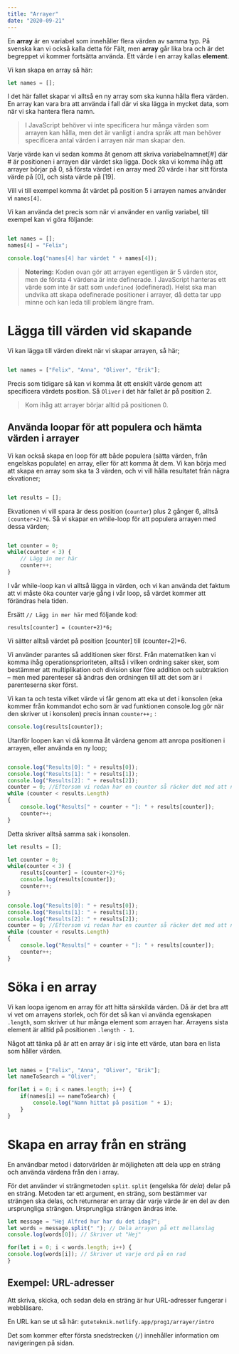 ```yaml
---
title: "Arrayer"
date: "2020-09-21"
---
```



En **array** är en variabel som innehåller flera värden av samma typ. På svenska kan vi också kalla detta för Fält, men **array** går lika bra och är det begreppet vi kommer fortsätta använda. Ett värde i en array kallas **element**.

Vi kan skapa en array så här:

```javascript
let names = [];
```

I det här fallet skapar vi alltså en ny array som ska kunna hålla flera värden.  En array kan vara bra att använda i fall där vi ska lägga in mycket data, som när vi ska hantera flera namn.

> I JavaScript behöver vi inte specificera hur många värden som arrayen kan hålla, men det är vanligt i andra språk att man behöver specificera antal värden i arrayen när man skapar den.

Varje värde kan vi sedan komma åt genom att skriva variabelnamnet[#] där # är positionen i arrayen där värdet ska ligga. Dock ska vi komma ihåg att arrayer börjar på 0, så första värdet i en array med 20 värde i har sitt första värde på [0], och sista värde på [19].

Vill vi till exempel komma åt värdet på position 5 i arrayen names använder vi  `names[4]`.

Vi kan använda det precis som när vi använder en vanlig variabel, till exempel kan vi göra följande:

```javascript

let names = [];
names[4] = "Felix";

console.log("names[4] har värdet " + names[4]);

```

> **Notering:** Koden ovan gör att arrayen egentligen är 5 värden stor, men de första 4 värdena är inte definerade. I JavaScript hanteras ett värde som inte är satt som `undefined` (odefinerad). Helst ska man undvika att skapa odefinerade positioner i arrayer, då detta tar upp minne och kan leda till problem längre fram.

# Lägga till värden vid skapande
Vi kan lägga till värden direkt när vi skapar arrayen, så här;

```javascript

let names = ["Felix", "Anna", "Oliver", "Erik"];

```

Precis som tidigare så kan vi komma åt ett enskilt värde genom att specificera värdets position. Så `Oliver` i det här fallet är på position 2.

> Kom ihåg att arrayer börjar alltid på positionen 0.

## Använda loopar för att populera och hämta värden i arrayer

Vi kan också skapa en loop för att både populera (sätta värden, från engelskas populate) en array, eller för att komma åt dem. Vi kan börja med att skapa en array som ska ta 3 värden, och vi vill hålla resultatet från några ekvationer;

```javascript

let results = [];

```

Ekvationen vi vill spara är dess position (`counter`) plus 2 gånger 6, alltså `(counter+2)*6`. Så vi skapar en while-loop för att populera arrayen med dessa värden;

```javascript

let counter = 0;
while(counter < 3) {
    // Lägg in mer här
    counter++;
}

```

I vår while-loop kan vi alltså lägga in värden, och vi kan använda det faktum att vi måste öka counter varje gång i vår loop, så värdet kommer att förändras hela tiden.

Ersätt `// Lägg in mer här` med följande kod:

`results[counter] = (counter+2)*6;`

Vi sätter alltså värdet på position [counter] till (counter+2)*6.

Vi använder parantes så additionen sker först. Från matematiken kan vi komma ihåg operationsprioriteten, alltså i vilken ordning saker sker, som bestämmer att multiplikation och division sker före addition och subtraktion – men med parenteser så ändras den ordningen till att det som är i parenteserna sker först.

Vi kan ta och testa vilket värde vi får genom att eka ut det i konsolen (eka kommer från kommandot echo som är vad funktionen console.log gör när den skriver ut i konsolen) precis innan `counter++;` :

```javascript
console.log(results[counter]);
```

Utanför loopen kan vi då komma åt värdena genom att anropa positionen i arrayen, eller använda en ny loop;

```javascript

console.log("Results[0]: " + results[0]);
console.log("Results[1]: " + results[1]);
console.log("Results[2]: " + results[2]);
counter = 0; //Eftersom vi redan har en counter så räcker det med att nollställa den
while (counter < results.Length)
{
    console.log("Results[" + counter + "]: " + results[counter]);
    counter++;
}

```

Detta skriver alltså samma sak i konsolen.

<PracticeContainer title="hela koden">

```javascript
let results = [];

let counter = 0;
while(counter < 3) {
    results[counter] = (counter+2)*6;
    console.log(results[counter]);
    counter++;
}

console.log("Results[0]: " + results[0]);
console.log("Results[1]: " + results[1]);
console.log("Results[2]: " + results[2]);
counter = 0; //Eftersom vi redan har en counter så räcker det med att nollställa den
while (counter < results.Length)
{
    console.log("Results[" + counter + "]: " + results[counter]);
    counter++;
}

```

</PracticeContainer>

# Söka i en array

Vi kan loopa igenom en array för att hitta särskilda värden. Då är det bra att vi vet om arrayens storlek, och för det så kan vi använda egenskapen `.length`, som skriver ut hur många element som arrayen har. Arrayens sista element är alltid på positionen `.length - 1`.

Något att tänka på är att en array är i sig inte ett värde, utan bara en lista som håller värden. 

```javascript

let names = ["Felix", "Anna", "Oliver", "Erik"];
let nameToSearch = "Oliver";

for(let i = 0; i < names.length; i++) {
    if(names[i] == nameToSearch) {
        console.log("Namn hittat på position " + i);
    }
}

```

# Skapa en array från en sträng
En användbar metod i datorvärlden är möjligheten att dela upp en sträng och använda värdena från den i array.

För det använder vi strängmetoden `split`. `split` (engelska för *dela*) delar på en sträng. Metoden tar ett argument, en sträng, som bestämmer var strängen ska delas, och returnerar en array där varje värde är en del av den ursprungliga strängen. Ursprungliga strängen ändras inte.

```javascript
let message = "Hej Alfred hur har du det idag?";
let words = message.split(" "); // Dela arrayen på ett mellanslag
console.log(words[0]); // Skriver ut "Hej"

for(let i = 0; i < words.length; i++) {
console.log(words[i]); // Skriver ut varje ord på en rad
}
```

## Exempel: URL-adresser

Att skriva, skicka, och sedan dela en sträng är hur URL-adresser fungerar i webbläsare.

En URL kan se ut så här:
`guteteknik.netlify.app/prog1/arrayer/intro`

Det som kommer efter första snedstrecken (`/`) innehåller information om navigeringen på sidan.